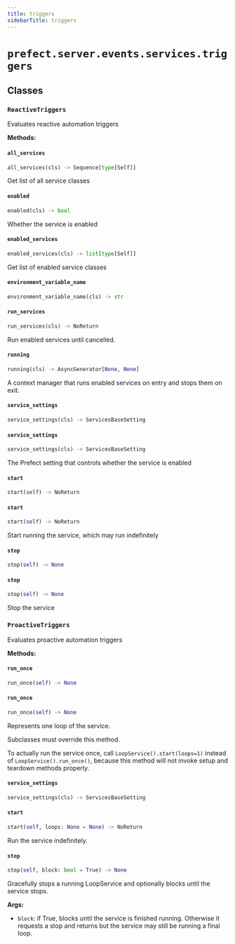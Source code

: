 ```yaml
---
title: triggers
sidebarTitle: triggers
---
```


# `prefect.server.events.services.triggers`

## Classes

### `ReactiveTriggers` <sup><a href="https://github.com/PrefectHQ/prefect/blob/main/src/prefect/server/events/services/triggers.py#L24" target="_blank"><Icon icon="github" style="width: 14px; height: 14px;" /></a></sup>


Evaluates reactive automation triggers


**Methods:**

#### `all_services` <sup><a href="https://github.com/PrefectHQ/prefect/blob/main/src/prefect/server/services/base.py#L92" target="_blank"><Icon icon="github" style="width: 14px; height: 14px;" /></a></sup>

```python
all_services(cls) -> Sequence[type[Self]]
```

Get list of all service classes


#### `enabled` <sup><a href="https://github.com/PrefectHQ/prefect/blob/main/src/prefect/server/services/base.py#L87" target="_blank"><Icon icon="github" style="width: 14px; height: 14px;" /></a></sup>

```python
enabled(cls) -> bool
```

Whether the service is enabled


#### `enabled_services` <sup><a href="https://github.com/PrefectHQ/prefect/blob/main/src/prefect/server/services/base.py#L106" target="_blank"><Icon icon="github" style="width: 14px; height: 14px;" /></a></sup>

```python
enabled_services(cls) -> list[type[Self]]
```

Get list of enabled service classes


#### `environment_variable_name` <sup><a href="https://github.com/PrefectHQ/prefect/blob/main/src/prefect/server/services/base.py#L83" target="_blank"><Icon icon="github" style="width: 14px; height: 14px;" /></a></sup>

```python
environment_variable_name(cls) -> str
```

#### `run_services` <sup><a href="https://github.com/PrefectHQ/prefect/blob/main/src/prefect/server/services/base.py#L127" target="_blank"><Icon icon="github" style="width: 14px; height: 14px;" /></a></sup>

```python
run_services(cls) -> NoReturn
```

Run enabled services until cancelled.


#### `running` <sup><a href="https://github.com/PrefectHQ/prefect/blob/main/src/prefect/server/services/base.py#L112" target="_blank"><Icon icon="github" style="width: 14px; height: 14px;" /></a></sup>

```python
running(cls) -> AsyncGenerator[None, None]
```

A context manager that runs enabled services on entry and stops them on
exit.


#### `service_settings` <sup><a href="https://github.com/PrefectHQ/prefect/blob/main/src/prefect/server/events/services/triggers.py#L30" target="_blank"><Icon icon="github" style="width: 14px; height: 14px;" /></a></sup>

```python
service_settings(cls) -> ServicesBaseSetting
```

#### `service_settings` <sup><a href="https://github.com/PrefectHQ/prefect/blob/main/src/prefect/server/services/base.py#L78" target="_blank"><Icon icon="github" style="width: 14px; height: 14px;" /></a></sup>

```python
service_settings(cls) -> ServicesBaseSetting
```

The Prefect setting that controls whether the service is enabled


#### `start` <sup><a href="https://github.com/PrefectHQ/prefect/blob/main/src/prefect/server/events/services/triggers.py#L33" target="_blank"><Icon icon="github" style="width: 14px; height: 14px;" /></a></sup>

```python
start(self) -> NoReturn
```

#### `start` <sup><a href="https://github.com/PrefectHQ/prefect/blob/main/src/prefect/server/services/base.py#L137" target="_blank"><Icon icon="github" style="width: 14px; height: 14px;" /></a></sup>

```python
start(self) -> NoReturn
```

Start running the service, which may run indefinitely


#### `stop` <sup><a href="https://github.com/PrefectHQ/prefect/blob/main/src/prefect/server/events/services/triggers.py#L52" target="_blank"><Icon icon="github" style="width: 14px; height: 14px;" /></a></sup>

```python
stop(self) -> None
```

#### `stop` <sup><a href="https://github.com/PrefectHQ/prefect/blob/main/src/prefect/server/services/base.py#L142" target="_blank"><Icon icon="github" style="width: 14px; height: 14px;" /></a></sup>

```python
stop(self) -> None
```

Stop the service


### `ProactiveTriggers` <sup><a href="https://github.com/PrefectHQ/prefect/blob/main/src/prefect/server/events/services/triggers.py#L64" target="_blank"><Icon icon="github" style="width: 14px; height: 14px;" /></a></sup>


Evaluates proactive automation triggers


**Methods:**

#### `run_once` <sup><a href="https://github.com/PrefectHQ/prefect/blob/main/src/prefect/server/events/services/triggers.py#L80" target="_blank"><Icon icon="github" style="width: 14px; height: 14px;" /></a></sup>

```python
run_once(self) -> None
```

#### `run_once` <sup><a href="https://github.com/PrefectHQ/prefect/blob/main/src/prefect/server/services/base.py#L329" target="_blank"><Icon icon="github" style="width: 14px; height: 14px;" /></a></sup>

```python
run_once(self) -> None
```

Represents one loop of the service.

Subclasses must override this method.

To actually run the service once, call `LoopService().start(loops=1)`
instead of `LoopService().run_once()`, because this method will not invoke setup
and teardown methods properly.


#### `service_settings` <sup><a href="https://github.com/PrefectHQ/prefect/blob/main/src/prefect/server/events/services/triggers.py#L68" target="_blank"><Icon icon="github" style="width: 14px; height: 14px;" /></a></sup>

```python
service_settings(cls) -> ServicesBaseSetting
```

#### `start` <sup><a href="https://github.com/PrefectHQ/prefect/blob/main/src/prefect/server/services/base.py#L211" target="_blank"><Icon icon="github" style="width: 14px; height: 14px;" /></a></sup>

```python
start(self, loops: None = None) -> NoReturn
```

Run the service indefinitely.


#### `stop` <sup><a href="https://github.com/PrefectHQ/prefect/blob/main/src/prefect/server/services/base.py#L291" target="_blank"><Icon icon="github" style="width: 14px; height: 14px;" /></a></sup>

```python
stop(self, block: bool = True) -> None
```

Gracefully stops a running LoopService and optionally blocks until the
service stops.

**Args:**
- `block`: if True, blocks until the service is
finished running. Otherwise it requests a stop and returns but
the service may still be running a final loop.

